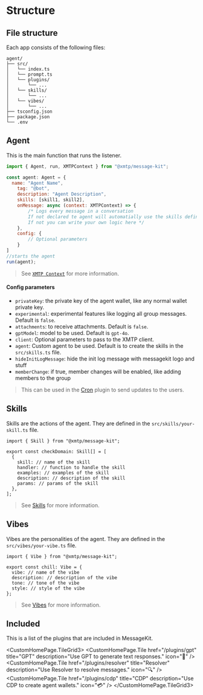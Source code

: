 
# Structure

## File structure

Each app consists of the following files:

```
agent/
├── src/
│   └── index.ts
│   └── prompt.ts
│   └── plugins/
│       └── ...
│   └── skills/
│       └── ...
│   └── vibes/
│       └── ...
├── tsconfig.json
├── package.json
└── .env
```

## Agent

This is the main function that runs the listener.

```jsx
import { Agent, run, XMTPContext } from "@xmtp/message-kit";

const agent: Agent = {
  name: "Agent Name",
    tag: "@bot",
    description: "Agent Description",
    skills: [skill1, skill2],
    onMessage: async (context: XMTPContext) => {
        /* Logs every message in a conversation
        If not declared te agent will automatially use the skills defined
        If not you can write your own logic here */
    },
    config: {
        // Optional parameters
    }
]
//starts the agent
run(agent);
```

> See [`XMTP Context`](/concepts/xmtp) for more information.

#### Config parameters

- `privateKey`: the private key of the agent wallet, like any normal wallet private key.
- `experimental`: experimental features like logging all group messages. Default is `false`.
- `attachments`: to receive attachments. Default is `false`.
- `gptModel`: model to be used. Default is `gpt-4o`.
- `client`: Optional parameters to pass to the XMTP client.
- `agent`: Custom agent to be used. Default is to create the skills in the `src/skills.ts` file.
- `hideInitLogMessage`: hide the init log message with messagekit logo and stuff
- `memberChange`: if true, member changes will be enabled, like adding members to the group

> This can be used in the [Cron](/plugins/cron) plugin to send updates to the users.

## Skills

Skills are the actions of the agent. They are defined in the `src/skills/your-skill.ts` file.

```tsx
import { Skill } from "@xmtp/message-kit";

export const checkDomain: Skill[] = [
  {
    skill: // name of the skill
    handler: // function to handle the skill
    examples: // examples of the skill
    description: // description of the skill
    params: // params of the skill
  },
];
```

> See [Skills](/community/skills) for more information.

## Vibes

Vibes are the personalities of the agent. They are defined in the `src/vibes/your-vibe.ts` file.

```tsx
import { Vibe } from "@xmtp/message-kit";

export const chill: Vibe = {
  vibe: // name of the vibe
  description: // description of the vibe
  tone: // tone of the vibe
  style: // style of the vibe
};
```

> See [Vibes](/community/vibes) for more information.

## Included

This is a list of the plugins that are included in MessageKit.

<CustomHomePage.TileGrid3>
  <CustomHomePage.Tile
    href="/plugins/gpt"
    title="GPT"
    description="Use GPT to generate text responses."
    icon="🤖"
  />
  <CustomHomePage.Tile
    href="/plugins/resolver"
    title="Resolver"
    description="Use Resolver to resolve messages."
    icon="🔍"
  />
  <CustomHomePage.Tile
    href="/plugins/cdp"
    title="CDP"
    description="Use CDP to create agent wallets."
    icon="💳"
  />
</CustomHomePage.TileGrid3>
